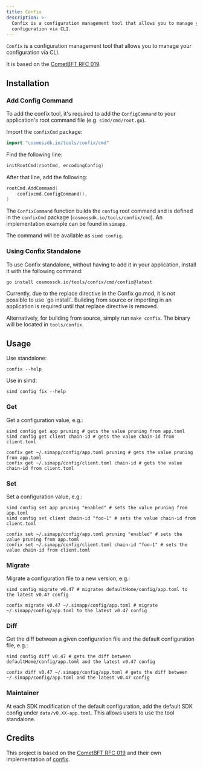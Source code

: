 ```yaml
---
title: Confix
description: >-
  Confix is a configuration management tool that allows you to manage your
  configuration via CLI.
---
```


`Confix` is a configuration management tool that allows you to manage your configuration via CLI.

It is based on the [CometBFT RFC 019](https://github.com/cometbft/cometbft/blob/5013bc3f4a6d64dcc2bf02ccc002ebc9881c62e4/docs/rfc/rfc-019-config-version.md).

## Installation

### Add Config Command

To add the confix tool, it's required to add the `ConfigCommand` to your application's root command file (e.g. `simd/cmd/root.go`).

Import the `confixCmd` package:

```go
import "cosmossdk.io/tools/confix/cmd"
```

Find the following line:

```go
initRootCmd(rootCmd, encodingConfig)
```

After that line, add the following:

```go
rootCmd.AddCommand(
    confixcmd.ConfigCommand(),
)
```

The `ConfixCommand` function builds the `config` root command and is defined in the `confixCmd` package (`cosmossdk.io/tools/confix/cmd`).
An implementation example can be found in `simapp`.

The command will be available as `simd config`.

### Using Confix Standalone

To use Confix standalone, without having to add it in your application, install it with the following command:

```bash
go install cosmossdk.io/tools/confix/cmd/confix@latest
```

<Warning>
Currently, due to the replace directive in the Confix go.mod, it is not possible to use `go install`.
Building from source or importing in an application is required until that replace directive is removed.
</Warning>

Alternatively, for building from source, simply run `make confix`. The binary will be located in `tools/confix`.

## Usage

Use standalone:

```shell
confix --help
```

Use in simd:

```shell
simd config fix --help
```

### Get

Get a configuration value, e.g.:

```shell
simd config get app pruning # gets the value pruning from app.toml
simd config get client chain-id # gets the value chain-id from client.toml
```

```shell
confix get ~/.simapp/config/app.toml pruning # gets the value pruning from app.toml
confix get ~/.simapp/config/client.toml chain-id # gets the value chain-id from client.toml
```

### Set

Set a configuration value, e.g.:

```shell
simd config set app pruning "enabled" # sets the value pruning from app.toml
simd config set client chain-id "foo-1" # sets the value chain-id from client.toml
```

```shell
confix set ~/.simapp/config/app.toml pruning "enabled" # sets the value pruning from app.toml
confix set ~/.simapp/config/client.toml chain-id "foo-1" # sets the value chain-id from client.toml
```

### Migrate

Migrate a configuration file to a new version, e.g.:

```shell
simd config migrate v0.47 # migrates defaultHome/config/app.toml to the latest v0.47 config
```

```shell
confix migrate v0.47 ~/.simapp/config/app.toml # migrate ~/.simapp/config/app.toml to the latest v0.47 config
```

### Diff

Get the diff between a given configuration file and the default configuration file, e.g.:

```shell
simd config diff v0.47 # gets the diff between defaultHome/config/app.toml and the latest v0.47 config
```

```shell
confix diff v0.47 ~/.simapp/config/app.toml # gets the diff between ~/.simapp/config/app.toml and the latest v0.47 config
```

### Maintainer

At each SDK modification of the default configuration, add the default SDK config under `data/v0.XX-app.toml`.
This allows users to use the tool standalone.

## Credits

This project is based on the [CometBFT RFC 019](https://github.com/cometbft/cometbft/blob/5013bc3f4a6d64dcc2bf02ccc002ebc9881c62e4/docs/rfc/rfc-019-config-version.md) and their own implementation of [confix](https://github.com/cometbft/cometbft/blob/v0.36.x/scripts/confix/confix.go).
